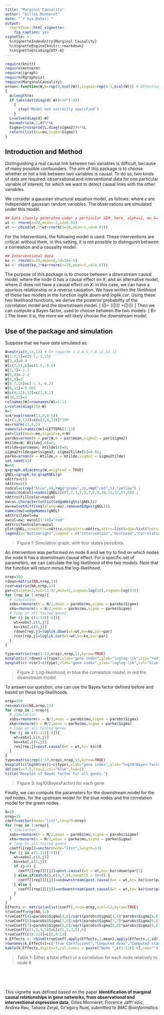 ```yaml
---
title: "Marginal Causality"
author: "Gilles Monneret"
date: "`r Sys.Date()`"
output: 
  rmarkdown::html_vignette:
    fig_caption: yes
vignette: >
  %\VignetteIndexEntry{Marginal Causality}
  %\VignetteEngine{knitr::rmarkdown}
  %\VignetteEncoding{UTF-8}
---
```


```r
require(knitr)
require(mvtnorm)
require(igraph)
require(Rgraphviz)
require(MarginalCausality)
ornon<-function(W,m=rep(0,ncol(W)),sigma2=rep(0.1,ncol(W))) # Obtention of the non oriented model parameters from the oriented model.
{
  d=length(m)
  if (abs(det(diag(d)-W))<10^(-8))
    {
      stop("Model not correctly specified")
    }
  L=solve(diag(d)-W)
  mu=matrix(m,1,d)%*%L
  Sigma=crossprod(L,diag(sigma2))%*%L
  return(list(mu=mu,Sigma=Sigma))
}
```
## Introduction and Method

  Distinguishing a real causal link between two variables is difficult, because of many possible confounders. The aim of this package is to choose whether or not a link between two variables is causal. To do so, two kinds of data are required: observational and interventional data for one particular variable of interest, for which we want to detect causal links with the other variables.
  
  We consider a gaussian structural equation model, as follows:
\begin{equation}
G=\mu_G+\varepsilon_G
\end{equation}
\begin{equation}
X=\alpha \times G+\mu_X+\varepsilon_X,
\end{equation}
where $\varepsilon$ are independent gaussian random variables. The observations are simulated under this model. 
```r
## Data clearly generated under a particular SEM: here, alpha=2, mu_G=-2 and mu_X=1
wt <- rnorm(n=20,mean=-2,sd=0.02)
wt <- cbind(wt,2*wt+rnorm(n=20,mean=1,sd=0.07))
```
For the interventions, the following model is used:
\begin{equation}
G=0
\end{equation}
\begin{equation}
X=\alpha \times G+\mu_X+\varepsilon_X.
\end{equation}
These interventions are critical: without them, in this setting, it is not possible to distinguish between a correlation and a causality model.
```r
## Interventional data
ko <- rnorm(n=20,mean=0,sd=10e-5)
ko <- cbind(ko,2*ko+rnorm(n=20,mean=1,sd=0.07))
```
The purpose of this package is to choose between a downstream causal model, where the node $G$ has a causal effect on $X$, and an alternative model, where $G$ does not have a causal effect on $X$: in this case, we can have a spurious relationship or a reverse causation. We have written the likelihood of these two models in the function *loglik.down* and *loglik.cor*. Using these two likelihood functions, we derive the posterior probability of the correlation model and the downstream model.
\[
\mathbb{P}(\text{cor}|\text{data})=
\frac{\mathbb{P}(\text{data}|\text{cor})\mathbb{P}(\text{cor})}
{\mathbb{P}(\text{data}|\text{cor})\mathbb{P}(\text{cor})
+\mathbb{P}(\text{data}|\text{down})\mathbb{P}(\text{down})}
\]
Then we can compute a Bayes factor, used to choose between the two models:
\[
B=\frac{\mathbb{P}(\text{cor}|\text{data})}{\mathbb{P}(\text{down}|\text{data})}
\]
The lower it is, the more we will likely choose the downstream model.

## Use of the package and simulation
Suppose that we have data simulated as: \newline
```r
W=matrix(0,13,13) # On regarde 1,2,4,5,7,8,11,12,13
W[1:2,3]=c(0.1,-1.55)
W[2,4]=0.4
W[c(3,5),6]=c(1.5,-0.9)
W[2,7]=-1.1
W[5,8]=-2.2
W[6,9]=3
W[6:7,10]=c(-1.3,-0.2)
W[9,11]=-0.005
W[c(9,11),12]=c(1,0.1)
W[10,13]=1
colnames(W)=rownames(W)=1:13
L=solve(diag(13)-W)
k=1
s=k*exp(rnorm(13,0,0.5))
s[c(1,8,13)]=s[c(1,8,13)]*100
me=rnorm(13,0,2)
names(s)=names(me)=LETTERS[1:13]
par=list(mean=me,sigma2=s,W=W)
parobs=ornon(W = par$W,m = par$mean,sigma2 = par$sigma2)
Wtilde=W; Wtilde[,6]=0;
mtilde=par$mean; mtilde[6]=0;
sigma2tilde=par$sigma2; sigma2tilde[6]=0.01;
parko=ornon(W = Wtilde,m = mtilde,sigma2 = sigma2tilde)
set.seed(42)
N=48
g=graph.adjacency(W,weighted = TRUE)
gNEL=igraph.to.graphNEL(g)
eAttrs=c()
nAttrs=c()
nodcol=c(rep("blue",4),rep("green",3),rep("red",5),"yellow") ; 
names(nodcol)=nodes(gNEL)[c(1,2,3,5,4,7,8,9,10,11,12,13,6)] ;
nAttrs$fillcolor=nodcol
ew=as.character(unlist(edgeWeights(gNEL)))
ew=ew[setdiff(seq(along=ew),removedEdges(gNEL))]
names(ew)=edgeNames(gNEL)
eAttrs$label=ew
ewcol=ew; ewcol[1:14]="red"
eAttrs$fontcolor=ewcol
plot(gNEL,nodeAttrs=nAttrs,edgeAttrs=eAttrs,attrs=list(edge=list(fontsize=8)))
legend(x="bottomright",legend = c("Intervention","Upstream","Correlation","Downstream"),pch = 10, col=c("yellow","blue","green","red"))
```

> Figure 1: Simulation graph, with four states possibles.

An intervention was performed on node $6$ and we try to find on which nodes the node 6 has a downstream causal effect. For a specific set of parameters, we can calculate the log likelihood of the two models. Note that the function will return minus the log-likelihood.
```r
nrep=100
rdown=matrix(NA,nrep,13)
rcor=matrix(NA,nrep,13)
par=c(alpha=3,muG=11.42,muX=32,sigmaG=log(10),sigmaX=log(95))
for (rep in 1:nrep){
  # simulation
  xobs=rmvnorm(n = N/2,mean = parobs$mu,sigma = parobs$Sigma)
  xko=rmvnorm(n = N/2,mean = parko$mu,sigma = parko$Sigma)
  # loop on all tested genes
  for (j in c(1:13)[-6]){
    wt=xobs[,c(6,j)]
    ko=xko[,c(6,j)]
    rdown[rep,j]=loglik.down(wt=wt,ko=ko,par=par)
    rcor[rep,j]=loglik.cor(wt=wt,ko=ko,par=par)
  }
}

type=matrix(rep(1:13,nrep),nrep,13,byrow=TRUE)
boxplot(c(-rdown)~c(type),xlab="gene index",ylab="loglog-lik",col="red",ylim=c(min(-rcor,na.rm=TRUE)-5,max(-rdown,na.rm=TRUE)+5))
boxplot(c(-rcor)~c(type),xlab="gene index",ylab="loglog-lik",col="blue",add=TRUE)
```

> Figure 2: Log-likelihood, in blue the correlation model, in red the downstream model

To answer our question, one can use the Bayes factor defined before and based on these log-likelihoods.
```r
nrep=100
res=matrix(NA,nrep,13)
for (rep in 1:nrep){
  # simulation
  xobs=rmvnorm(n = N/2,mean = parobs$mu,sigma = parobs$Sigma)
  xko=rmvnorm(n = N/2,mean = parko$mu,sigma = parko$Sigma)
  # loop on all tested genes
  for (j in c(1:13)[-6]){
    wt=xobs[,c(6,j)]
    ko=xko[,c(6,j)]
    res[rep,j]=post.causal(wt = wt,ko= ko)$B
  }
}
type=matrix(rep(1:13,nrep),nrep,13,byrow=TRUE)
boxplot(c(log10(res))~c(type),xlab="gene index",ylab="log10(Bayes factor)",col=c(rep(1,7),rep(2,5)))
abline(v=7.5,lty=2,col="blue",lwd=2)
title("Boxplot of Bayes factor for all genes.")
```

> Figure 3: log10(BayesFactor) for each gene

Finally, we can compute the parameters for the downstream model for the red nodes, for the upstream model for the blue nodes and the correlation model for the green nodes. 

```r
N=48
nrep=25
coeff=vector(mode="list",length=nrep)
for (rep in 1:nrep){
  # simulation
  xobs=rmvnorm(n = N/2,mean = parobs$mu,sigma = parobs$Sigma)
  xko=rmvnorm(n = N/2,mean = parko$mu,sigma = parko$Sigma)
  # loop on all tested genes
  coeff[[rep]]=vector(mode="list",length=13)
  for (j in c(1:13)[-6]){
    wt=xobs[,c(6,j)]
    ko=xko[,c(6,j)]
    if (j>8) {
      coeff[[rep]][[j]]=post.causal(wt = wt,ko= ko)$down$par[1]
    } else if(match(j,c(4,7,8),nomatch = 0)>0) {
      coeff[[rep]][[j]]=undownstream(post.causal(wt = wt,ko= ko)$cor$par,to="cor")[1]
    } else {
      coeff[[rep]][[j]]=undownstream(post.causal(wt = wt,ko= ko)$cor$par,to="up")[1]
    }
  }
}
Effects <- matrix(unlist(coeff),nrow=nrep,ncol=12,byrow=TRUE)
trueCoeff=rep(NA,12)
trueCoeff[4]=parobs$Sigma[4,6]/sqrt(parobs$Sigma[4,4]*parobs$Sigma[6,6])
trueCoeff[6]=parobs$Sigma[7,6]/sqrt(parobs$Sigma[7,7]*parobs$Sigma[6,6])
trueCoeff[7]=parobs$Sigma[8,6]/sqrt(parobs$Sigma[8,8]*parobs$Sigma[6,6])
trueCoeff[c(1,2,3,5)]=L[c(1,2,3,5),6]
trueCoeff[c(8:12)]=L[6,9:13]
k_Effects <- rbind(trueCoeff,apply(Effects,2,mean),apply(Effects,2,sd))
rownames(k_Effects)=c("True Coefficient","Computed mean","Computed standard deviation")
kable(k_Effects,digits=3,col.names = paste("Node ",c(1:13)[-6],sep=""),caption="Several kinds of coefficients depending on the node: correlation coefficient for the nodes 4, 7 and 8, total upstream causal effect on 6 for nodes 1, 2, 3, 5 and total downstream causal effect of 6 for the other ones.")
```

> Table 1: Either a total effect or a correlation for each node relatively to node 6

\
\
\

This vignette was defined based on the paper **Identification of marginal causal relationships in
gene networks, from observational and
interventional expression data**, Gilles Monneret, Florence Jaffr\'ezic, Andrea Rau, Tatiana Zerjal, Gr\'egory Nuel, submitted to *BMC Bioinformatics*.
